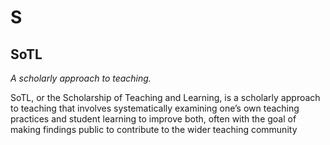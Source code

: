 # S
  
## SoTL

<dfn>A scholarly approach to teaching.</dfn>

SoTL, or the Scholarship of Teaching and Learning, is a scholarly approach to teaching that involves systematically examining one's own teaching practices and student learning to improve both, often with the goal of making findings public to contribute to the wider teaching community